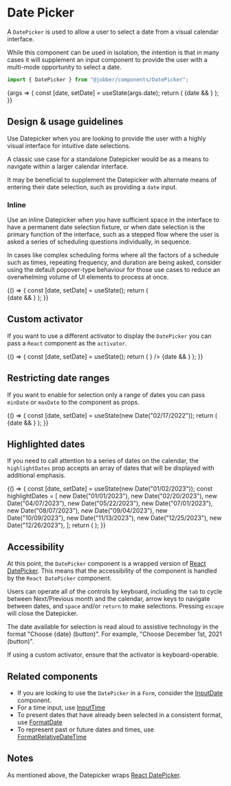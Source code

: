 
<Meta title="Components/Selections/DatePicker" component={DatePicker} />

# Date Picker

A `DatePicker` is used to allow a user to select a date from a visual calendar
interface.

While this component can be used in isolation, the intention is that in many
cases it will supplement an input component to provide the user with a
multi-mode opportunity to select a date.

```ts
import { DatePicker } from "@jobber/components/DatePicker";
```

<Canvas>
  <Story name="DatePicker">
    {args => {
      const [date, setDate] = useState(args.date);
      return (
        <Content>
          <DatePicker {...args} selected={date} onChange={setDate} />
          {date && <DataDump defaultOpen data={date} />}
        </Content>
      );
    }}
  </Story>
</Canvas>

<ArgsTable of={DatePicker} story="DatePicker" />

## Design & usage guidelines

Use Datepicker when you are looking to provide the user with a highly visual
interface for intuitive date selections.

A classic use case for a standalone Datepicker would be as a means to navigate
within a larger calendar interface.

It may be beneficial to supplement the Datepicker with alternate means of
entering their date selection, such as providing a `date` input.

### Inline

Use an inline Datepicker when you have sufficient space in the interface to have
a permanent date selection fixture, or when date selection is the primary
function of the interface, such as a stepped flow where the user is asked a
series of scheduling questions individually, in sequence.

In cases like complex scheduling forms where all the factors of a schedule such
as times, repeating frequency, and duration are being asked, consider using the
default popover-type behaviour for those use cases to reduce an overwhelming
volume of UI elements to process at once.

<Canvas>
  {() => {
    const [date, setDate] = useState();
    return (
      <Content>
        <div>
          <DatePicker selected={date} inline onChange={setDate} />
        </div>
        {date && <DataDump defaultOpen data={date} />}
      </Content>
    );
  }}
</Canvas>

## Custom activator

If you want to use a different activator to display the `DatePicker` you can
pass a `React` component as the `activator`.

<Canvas>
  {() => {
    const [date, setDate] = useState();
    return (
      <Content>
        <DatePicker
          selected={date}
          onChange={setDate}
          activator={<Button label="My fancy activator" variation="learning" />}
        />
        {date && <DataDump defaultOpen data={date} />}
      </Content>
    );
  }}
</Canvas>

## Restricting date ranges

If you want to enable for selection only a range of dates you can pass `minDate`
or `maxDate` to the component as props.

<Canvas>
  {() => {
    const [date, setDate] = useState(new Date("02/17/2022"));
    return (
      <Content>
        <div>
          <DatePicker
            minDate={new Date("02/07/2022")}
            maxDate={new Date("02/27/2022")}
            selected={date}
            inline
            onChange={setDate}
          />
        </div>
        {date && <DataDump defaultOpen data={date} />}
      </Content>
    );
  }}
</Canvas>

## Highlighted dates

If you need to call attention to a series of dates on the calendar, the
`highlightDates` prop accepts an array of dates that will be displayed with
additional emphasis.

<Canvas>
  {() => {
    const [date, setDate] = useState(new Date("01/02/2023"));
    const highlightDates = [
      new Date("01/01/2023"),
      new Date("02/20/2023"),
      new Date("04/07/2023"),
      new Date("05/22/2023"),
      new Date("07/01/2023"),
      new Date("08/07/2023"),
      new Date("09/04/2023"),
      new Date("10/09/2023"),
      new Date("11/13/2023"),
      new Date("12/25/2023"),
      new Date("12/26/2023"),
    ];
    return (
      <Content>
        <DatePicker
          minDate={new Date("01/01/2023")}
          maxDate={new Date("12/31/2023")}
          selected={date}
          inline
          onChange={setDate}
          highlightDates={highlightDates}
        />
        <DataDump defaultOpen label="highlightDates" data={highlightDates} />
      </Content>
    );
  }}
</Canvas>

## Accessibility

At this point, the `DatePicker` component is a wrapped version of
[React DatePicker](https://reactdatepicker.com/). This means that the
accessibility of the component is handled by the `React DatePicker` component.

Users can operate all of the controls by keyboard, including the `tab` to cycle
between Next/Previous month and the calendar, arrow keys to navigate between
dates, and `space` and/or `return` to make selections. Pressing `escape` will
close the Datepicker.

The date available for selection is read aloud to assistive technology in the
format "Choose {date} (button)". For example, "Choose December 1st, 2021
(button)".

If using a custom activator, ensure that the activator is keyboard-operable.

## Related components

- If you are looking to use the `DatePicker` in a `Form`, consider the
  [InputDate](../?path=/docs/components-forms-and-inputs-inputdate--input-date)
  component.
- For a time input, use
  [InputTime](../?path=/docs/components-forms-and-inputs-inputtime--input-time)
- To present dates that have already been selected in a consistent format, use
  [FormatDate](../?path=/docs/components-utilities-formatdate--format-date)
- To represent past or future dates and times, use
  [FormatRelativeDateTime](../?path=/docs/components-utilities-formatrelativedatetime--format-relative-date-time)

## Notes

As mentioned above, the Datepicker wraps
[React DatePicker](https://reactdatepicker.com/).
